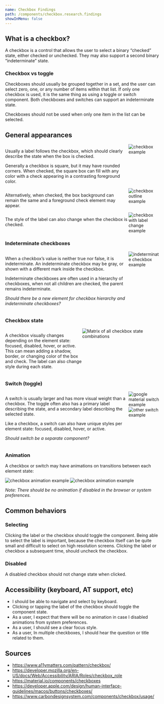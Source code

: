 ```yaml
---
name: Checkbox Findings
path: /components/checkbox.research.findings
showInMenu: false
---
```



## What is a checkbox?

A checkbox is a control that allows the user to select a binary “checked” state, either checked or unchecked. They may also support a second binary “indeterminate” state.

### Checkbox vs toggle

Checkboxes should usually be grouped together in a set, and the user can select zero, one, or any number of items within that list. If only one checkbox is used, it is the same thing as using a toggle or switch component. Both checkboxes and switches can support an indeterminate state.

Checkboxes should not be used when only one item in the list can be selected.

## General appearances

<div style="display: flex; flex-direction: row;">
  <div style="flex: 1">
    <p>
      Usually a label follows the checkbox, which should clearly describe the state when the box is
      checked.
    </p>
    <p>
      Generally a checkbox is square, but it may have rounded corners. When checked, the square box
      can fill with any color with a check appearing in a contrasting foreground color.
    </p>
  </div>
  <div style="width: 20%">
    <Image src="checkbox-1.png" alt="checkbox example" />
  </div>
</div>
<div style="display: flex; flex-direction: row;">
  <div style="flex: 1">
    <p>
      Alternatively, when checked, the box background can remain the same and a foreground check
      element may appear.
    </p>
  </div>
  <div style="width: 20%">
    <Image src="checkbox-2.png" alt="checkbox outline example" />
  </div>
</div>
<div style="display: flex; flex-direction: row;">
  <div style="flex: 1">
    <p>The style of the label can also change when the checkbox is checked.</p>
  </div>
  <div style="width: 20%">
    <Image src="checkbox-3.png" alt="checkbox with label change example" />
  </div>
</div>

### Indeterminate checkboxes

<div style="display: flex; flex-direction: row;">
  <div style="flex: 1">
    <p>
      When a checkbox’s value is neither true nor false, it is indeterminate. An indeterminate
      checkbox may be gray, or shown with a different mark inside the checkbox.
    </p>
    <p>
      Indeterminate checkboxes are often used in a hierarchy of checkboxes, when not all children
      are checked, the parent remains indeterminate.
    </p>
    <p>
      <em>Should there be a new element for checkbox hierarchy and indeterminate checkboxes?</em>
    </p>
  </div>
  <div style="width: 20%">
    <Image src="checkbox-4.png" alt="indeterminate checkbox example" />
  </div>
</div>

### Checkbox state

<div style="display: flex; flex-direction: row;">
  <div style="flex: 1">
    <p>
      A checkbox visually changes depending on the element state: focused, disabled, hover, or
      active. This can mean adding a shadow, border, or changing color of the box and check. The
      label can also change style during each state.
    </p>
  </div>
  <div style="width: 50%">
    <img
      src="https://lh3.googleusercontent.com/uIZAD8BqdUty_SKq4IqRBcQ5LZEDl_4obrO2eWArEW2FNrP6o1PgRAJrmaGM1nfF9pCI7dQKvftHIJHFBSFpAS_1HbT_3RPSv8DrJjI=w1064-v0"
      alt="Matrix of all checkbox state combinations"
    />
  </div>
</div>

### Switch (toggle)

<div style="display: flex; flex-direction: row;">
  <div style="flex: 1">
    <p>
      A switch is usually larger and has more visual weight than a checkbox. The toggle often also
      has a primary label describing the state, and a secondary label describing the selected state.
    </p>
    <p>
      Like a checkbox, a switch can also have unique styles per element state: focused, disabled,
      hover, or active.
    </p>
    <p>
      <em>Should switch be a separate component?</em>
    </p>
  </div>
  <div style="width: 20%">
    <Image src="toggle-1.png" alt="google material switch example" />
    <Image src="toggle-2.png" alt="other switch example" />
  </div>
</div>

### Animation

A checkbox or switch may have animations on transitions between each element state:

<Image src="lock-checkbox.gif" alt="checkbox animation example" />
<Image src="flip-checkbox.gif" alt="checkbox animation example" />

_Note: There should be no animation if disabled in the browser or system preferences._

## Common behaviors

### Selecting

Clicking the label or the checkbox should toggle the component. Being able to select the label is important, because the checkbox itself can be quite small and difficult to select on high resolution screens. Clicking the label or checkbox a subsequent time, should uncheck the checkbox.

### Disabled

A disabled checkbox should not change state when clicked.

## Accessibility (keyboard, AT support, etc)

- I should be able to navigate and select by keyboard.
- Clicking or tapping the label of the checkbox should toggle the component state.
- As a user, I expect that there will be no animation in case I disabled animations from system preferences.
- As a user, I should see a clear focus style.
- As a user, In multiple checkboxes, I should hear the question or title related to them.

## Sources

- https://www.a11ymatters.com/pattern/checkbox/
- https://developer.mozilla.org/en-US/docs/Web/Accessibility/ARIA/Roles/checkbox_role
- https://material.io/components/checkboxes
- https://developer.apple.com/design/human-interface-guidelines/macos/buttons/checkboxes/
- https://www.carbondesignsystem.com/components/checkbox/usage/
